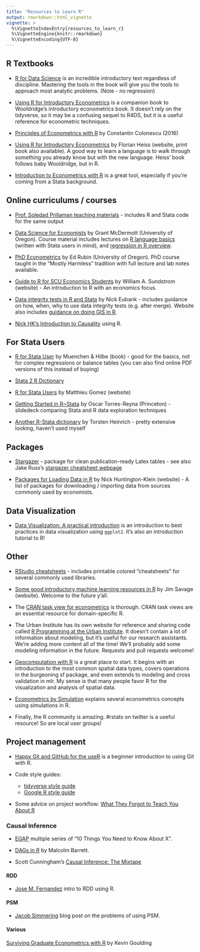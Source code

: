 ```yaml
---
title: "Resources to Learn R"
output: rmarkdown::html_vignette
vignette: >
  %\VignetteIndexEntry{resources_to_learn_r}
  %\VignetteEngine{knitr::rmarkdown}
  %\VignetteEncoding{UTF-8}
---
```


## R Textbooks

* [R for Data Science](https://r4ds.had.co.nz/) is an incredible introductory text regardless of discipline. Mastering the tools in the book will give you the tools to approach most analytic problems. (Note - no regression)

* [Using R for Introductory Econometrics](http://www.urfie.net/) is a companion book to Wooldridge's introductory econometrics book. It doesn't rely on the tidyverse, so it may be a confusing sequel to R4DS, but it is a useful reference for econometric techniques.

* [Principles of Econometrics with R](https://bookdown.org/ccolonescu/RPoE4/) by Constantin Colonescu (2016)

* [Using R for Introductory Econometrics](http://www.urfie.net/) by Florian Heiss (website, print book also available). A good way to learn a language is to walk through something you already know but with the new language. Heiss' book follows baby Wooldridge, but in R.

* [Introduction to Econometrics with R](https://www.econometrics-with-r.org/) is a great tool, especially if you're coming from a Stata background.


## Online curriculums / courses

* [Prof. Soledad Prillaman teaching materials](https://www.soledadprillaman.com/teaching-materials) - includes R and Stata code for the same output

* [Data Science for Economists](https://github.com/uo-ec607/lectures) by Grant McDermott (University of Oregon). Course material includes lectures on [R language basics](https://raw.githack.com/uo-ec607/lectures/master/04-rlang/04-rlang.html) (written with Stata users in mind), and [regression in R overview](https://raw.githack.com/uo-ec607/lectures/master/08-regression/08-regression.html).

* [PhD Econometrics](https://github.com/edrubin/EC525S19) by Ed Rubin (University of Oregon). PhD course taught in the "Mostly Harmless" tradition with full lecture and lab notes available.

* [Guide to R for SCU Economics Students](https://rpubs.com/wsundstrom/home) by William A. Sundstrom (website) - An introduction to R with an economics focus.

* [Data integrity tests in R and Stata](http://www.nickeubank.com/data-integrity-tests-r/) by Nick Eubank - includes guidance on how, when, why to use data integrity tests (e.g. after merge). Website also includes [guidance on doing GIS in R](http://www.nickeubank.com/gis-in-r/).

* [Nick HK's Introduction to Causality](http://www.nickchk.com/econ305.html) using R.


## For Stata Users

* [R for Stata User](https://www.amazon.com/R-Stata-Users-Statistics-Computing/dp/1441913173) by Muenchen & Hilbe (book) - good for the basics, not for complex regressions or balance tables (you can also find online PDF versions of this instead of buying)

* [Stata 2 R Dictionary](https://github.com/EconometricsBySimulation/RStata/wiki/Dictionary:-Stata-to-R)

* [R for Stata Users](https://www.matthieugomez.com/statar/index.html) by Matthieu Gomez (website)

* [Getting Started in R~Stata](https://dss.princeton.edu/training/RStata.pdf) by Oscar Torres-Reyna (Princeton) - slidedeck comparing Stata and R data exploration techniques

* [Another R-Stata dictionary](http://www.torsten-heinrich.com/blog/R-Stata.pdf) by Torsten Heinrich - pretty extensive looking, haven't used myself

## Packages

* [Stargazer](https://cran.r-project.org/web/packages/stargazer/stargazer.pdf) - package for clean publication-ready Latex tables - see also Jake Russ's [stargazer cheatsheet webpage](https://www.jakeruss.com/cheatsheets/stargazer/)

* [Packages for Loading Data in R](http://nickchk.com/econometrics.html#Rdata) by Nick Huntington-Klein (website) - A list of packages for downloading / importing data from sources commonly used by economists.

## Data Visualization 

* [Data Visualization: A practical introduction](http://socviz.co/) is an introduction to best practices in data visualization using `ggplot2`. It's also an introduction tutorial to R! 

## Other

* [RStudio cheatsheets](https://www.rstudio.com/resources/cheatsheets/) - includes printable colored "cheatsheets" for several commonly used libraries.

* [Some good introductory machine learning resources in R](https://modernstatisticalworkflow.blogspot.com/2018/01/some-good-introductory-machine-learning.html) by Jim Savage (website). Welcome to the future y'all.

* The [CRAN task view for econometrics](https://cran.r-project.org/web/views/Econometrics.html) is thorough. CRAN task views are an essential resource for domain-specific R.

* The Urban Institute has its own website for reference and sharing code called [R Programming at the Urban Institute](https://ui-research.github.io/r-at-urban/). It doesn't contain a lot of information about modeling, but it's useful for our research assistants. We're adding more content all of the time! We'll probably add some modeling information in the future. Requests and pull requests welcome!

* [Geocomputation with R](https://geocompr.robinlovelace.net/) is a great place to start. It begins with an introduction to the most common spatial data types, covers operations in the burgeoning sf package, and even extends to modeling and cross validation in mlr. My sense is that many people favor R for the visualization and analysis of spatial data.

* [Econometrics by Simulation](http://www.econometricsbysimulation.com/p/r.html) explains several econometrics concepts using simulations in R.

* Finally, the R community is amazing. #rstats on twitter is a useful resource! So are local user groups!


## Project management 

* [Happy Git and GitHub for the useR](https://happygitwithr.com/) is a beginner introduction to using Git with R.

* Code style guides: 
  - [tidyverse style guide](https://style.tidyverse.org/)
  - [Google R style guide](https://google.github.io/styleguide/Rguide.xml)

* Some advice on project workflow: [What They Forgot to Teach You About R](https://whattheyforgot.org/index.html)

### Causal Inference

* [EGAP](https://egap.org/list-methods-guides) multiple series of "10 Things You Need to Know About X".

* [DAGs in R](https://cran.r-project.org/web/packages/ggdag/vignettes/intro-to-dags.html) by Malcolm Barrett.

* Scott Cunningham's [Causal Inference: The Mixtape](http://scunning.com/mixtape.html) 

#### RDD  

* [Jose M. Fernandez](https://rpubs.com/cuborican/RDD) intro to RDD using R.  


#### PSM  
* [Jacob Simmering](http://jacobsimmering.com/2015/04/15/PropensityScoreModels/) blog post on the problems of using PSM.  

#### Various  

[Surviving Graduate Econometrics with R](https://thetarzan.wordpress.com/category/surviving-graduate-econometrics-with-r/) by Kevin Goulding  

